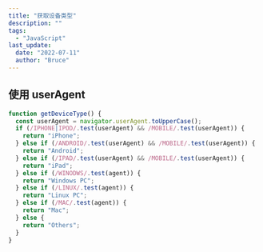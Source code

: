 ```yaml
---
title: "获取设备类型"
description: ""
tags:
  - "JavaScript"
last_update:
  date: "2022-07-11"
  author: "Bruce"
---
```


## 使用 userAgent

```javascript title="JavaScript" showLineNumbers
function getDeviceType() {
  const userAgent = navigator.userAgent.toUpperCase();
  if (/IPHONE|IPOD/.test(userAgent) && /MOBILE/.test(userAgent)) {
    return "iPhone";
  } else if (/ANDROID/.test(userAgent) && /MOBILE/.test(userAgent)) {
    return "Android";
  } else if (/IPAD/.test(userAgent) && /MOBILE/.test(userAgent)) {
    return "iPad";
  } else if (/WINODWS/.test(agent)) {
    return "Windows PC";
  } else if (/LINUX/.test(agent)) {
    return "Linux PC";
  } else if (/MAC/.test(agent)) {
    return "Mac";
  } else {
    return "Others";
  }
}
```
